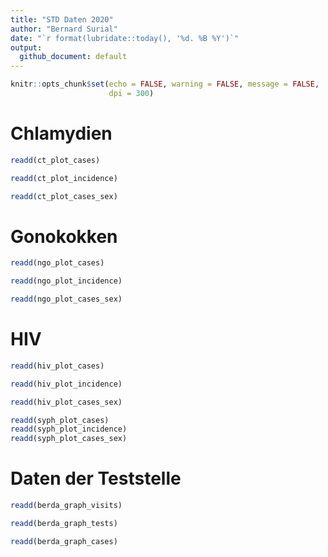 ```yaml
---
title: "STD Daten 2020"
author: "Bernard Surial"
date: "`r format(lubridate::today(), '%d. %B %Y')`"
output:
  github_document: default
---
```


```r
knitr::opts_chunk$set(echo = FALSE, warning = FALSE, message = FALSE,
                      dpi = 300)
```

# Chlamydien

```r
readd(ct_plot_cases)

readd(ct_plot_incidence)

readd(ct_plot_cases_sex)
```



# Gonokokken

```r
readd(ngo_plot_cases)

readd(ngo_plot_incidence)

readd(ngo_plot_cases_sex)
```



# HIV

```r
readd(hiv_plot_cases)

readd(hiv_plot_incidence)

readd(hiv_plot_cases_sex)
```

```r
readd(syph_plot_cases)
readd(syph_plot_incidence)
readd(syph_plot_cases_sex)
```




# Daten der Teststelle

```r
readd(berda_graph_visits)

readd(berda_graph_tests)

readd(berda_graph_cases)
```
